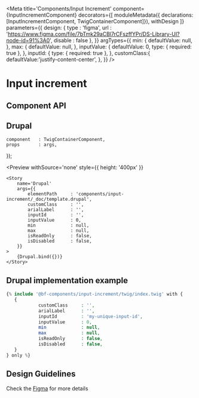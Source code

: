 
<Meta
    title='Components/Input Increment'
    component={InputIncrementComponent}
    decorators={[
        moduleMetadata({ declarations: [InputIncrementComponent, TwigContainerComponent]}),
        withDesign
    ]}
    parameters={{
        design: {
            type    : 'figma',
            url     : 'https://www.figma.com/file/7bTmk29aCBl7rCFszffYPr/DS-Library-UI?node-id=91%3A0',
            disable : false
        },
    }}
    argTypes={{
        min: {
            defaultValue: null,
        },
        max: {
            defaultValue: null,
        },
        inputValue: {
            defaultValue: 0,
            type: { required: true },
        },
        inputId: {
            type: { required: true },
        },
        customClass:{
            defaultValue:'justify-content-center',
        },
    }}
/>

# Input increment

## Component API

<Props of={InputIncrementComponent} />

## Drupal

    component   : TwigContainerComponent,
    props       : args,
});

<Preview
    withSource='none'
    style={{ height: '400px' }}
>
    <Story 
        name='Drupal'
        args={{ 
            elementPath     : 'components/input-increment/_doc/template.drupal',
            customClass     : '',
            arialLabel      : '',
            inputId         : '',
            inputValue      : 0,
            min             : null,
            max             : null,
            isReadOnly      : false,
            isDisabled      : false,
        }}
    >
        {Drupal.bind({})}
    </Story>
</Preview>



## Drupal implementation example

```php
{% include '@bf-components/input-increment/twig/index.twig' with {
   {
            customClass     : '',
            arialLabel      : '',
            inputId         : 'my-unique-input-id',
            inputValue      : 0,
            min             : null,
            max             : null,
            isReadOnly      : false,
            isDisabled      : false,
   }
} only %}
```



## Design Guidelines

Check the [Figma](https://www.figma.com/file/7bTmk29aCBl7rCFszffYPr/DS-Library-UI?node-id=91%3A0) for more details